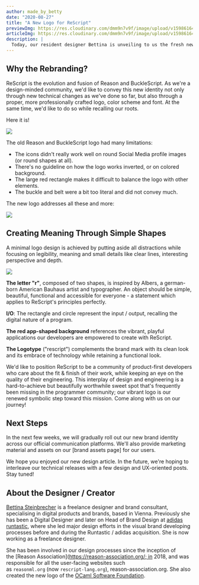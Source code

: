 ```yaml
---
author: made_by_betty
date: "2020-08-27" 
title: "A New Logo for ReScript"
previewImg: https://res.cloudinary.com/dmm9n7v9f/image/upload/v1598616442/Reason%20Association/rescript-lang.org/Art-3-rescript-launch_ovoibg.jpg
articleImg: https://res.cloudinary.com/dmm9n7v9f/image/upload/v1598616442/Reason%20Association/rescript-lang.org/ReScript-3_by4q2u.jpg 
description: |
  Today, our resident designer Bettina is unveiling to us the fresh new ReScript branding we've been long waiting for. We hope you're as excited about the result as us!
---
```



## Why the Rebranding?

ReScript is the evolution and fusion of Reason and BuckleScript. As we're a design-minded community, we'd like to convey this new identity not only through new technical changes as we've done so far, but also through a proper, more professionally crafted logo, color scheme and font. At the same time, we'd like to do so while recalling our roots.

Here it is!


<Image withShadow={false} src="https://res.cloudinary.com/dmm9n7v9f/image/upload/v1598616442/Reason%20Association/rescript-lang.org/ReScript-1_ximg7u.jpg" caption="Comparison between the Reason, BuckleScript and ReScript logos"/>


The old Reason and BuckleScript logo had many limitations:
- The icons didn't really work well on round Social Media profile images (or round shapes at all).
- There's no guideline on how the logo works inverted, or on colored background.
- The large red rectangle makes it difficult to balance the logo with other elements.
- The buckle and belt were a bit too literal and did not convey much.

The new logo addresses all these and more:

<Image withShadow={false} src="https://res.cloudinary.com/dmm9n7v9f/image/upload/v1598616442/Reason%20Association/rescript-lang.org/ReScript-2_xp3fu4.jpg" caption="Logo comparison on social media"/>

## Creating Meaning Through Simple Shapes

A minimal logo design is achieved by putting aside all distractions while focusing on legibility, meaning and small details like clear lines, interesting perspective and depth.


<Image withShadow={false} src="https://res.cloudinary.com/dmm9n7v9f/image/upload/v1598616442/Reason%20Association/rescript-lang.org/ReScript-4_un4vbh.jpg" caption="ReScript logo variations and usage examples"/>


**The letter "r"**, composed of two shapes, is inspired by Albers, a german-born American Bauhaus artist and typographer. An object should be simple, beautiful, functional and accessible for everyone - a statement which applies to ReScript's principles perfectly.

**I/O**: The rectangle and circle represent the input / output, recalling the digital nature of a program.

**The red app-shaped background** references the vibrant, playful applications our developers are empowered to create with ReScript.

**The Logotype**  ("rescript") complements the brand mark with its clean look and its embrace of technology while retaining a functional look.

We'd like to position ReScript to be a community of product-first developers who care about the fit & finish of their work, while keeping an eye on the quality of their engineering. This interplay of design and engineering is a hard-to-achieve but beautifully worthwhile sweet spot that's frequently been missing in the programmer community; our vibrant logo is our renewed symbolic step toward this mission. Come along with us on our journey!

## Next Steps

In the next few weeks, we will gradually roll out our new brand identity across our official communication platforms. We'll also provide marketing material and assets on our [brand assets page] for our users.

We hope you enjoyed our new design article. In the future, we're hoping to interleave our technical releases with a few design and UX-oriented posts. Stay tuned!

## About the Designer / Creator

[Bettina Steinbrecher](https://bettystein.com/) is a freelance designer and brand consultant, specialising in digital products and brands, based in Vienna. Previously she has been a Digital Designer and later on Head of Brand Design at [adidas runtastic](https://runtastic.com/), where she led major design efforts in the visual brand developing processes before and during the Runtastic / adidas acquisition. She is now working as a freelance designer.

She has been involved in our design processes since the inception of the [Reason Association](https://reason-association.org/; in 2018,  and was responsible for all the user-facing websites such as `reasonml.org` (now `rescript-lang.org`), reason-association.org. She also created the new logo of the [OCaml Software Foundation](https://ocaml-sf.org/).
